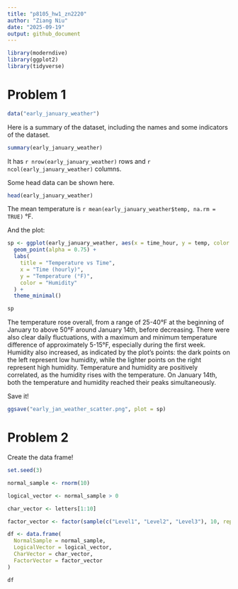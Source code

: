 ```yaml
---
title: "p8105_hw1_zn2220"
author: "Ziang Niu"
date: "2025-09-19"
output: github_document
---
```


```r
library(moderndive)
library(ggplot2)
library(tidyverse)
```

# Problem 1

```r
data("early_january_weather")
```

Here is a summary of the dataset, including the names and some indicators of the dataset.

```r
summary(early_january_weather)
```

It has `r nrow(early_january_weather)` rows and `r ncol(early_january_weather)` columns.

Some head data can be shown here.

```r
head(early_january_weather)
```

The mean temperature is `r mean(early_january_weather$temp, na.rm = TRUE)` °F.

And the plot:

```r
sp <- ggplot(early_january_weather, aes(x = time_hour, y = temp, color = humid)) +
  geom_point(alpha = 0.75) +
  labs(
    title = "Temperature vs Time",
    x = "Time (hourly)",
    y = "Temperature (°F)",
    color = "Humidity"
  ) +
  theme_minimal()

sp
```

The temperature rose overall, from a range of 25-40°F at the beginning of January to above 50°F around January 14th, before decreasing. There were also clear daily fluctuations, with a maximum and minimum temperature difference of approximately 5-15°F, especially during the first week. Humidity also increased, as indicated by the plot's points: the dark points on the left represent low humidity, while the lighter points on the right represent high humidity. Temperature and humidity are positively correlated, as the humidity rises with the temperature. On January 14th, both the temperature and humidity reached their peaks simultaneously.

Save it!
```r
ggsave("early_jan_weather_scatter.png", plot = sp)
```

# Problem 2

Create the data frame!

```r
set.seed(3)

normal_sample <- rnorm(10)

logical_vector <- normal_sample > 0

char_vector <- letters[1:10]

factor_vector <- factor(sample(c("Level1", "Level2", "Level3"), 10, replace = TRUE))

df <- data.frame(
  NormalSample = normal_sample,
  LogicalVector = logical_vector,
  CharVector = char_vector,
  FactorVector = factor_vector
)

df
```